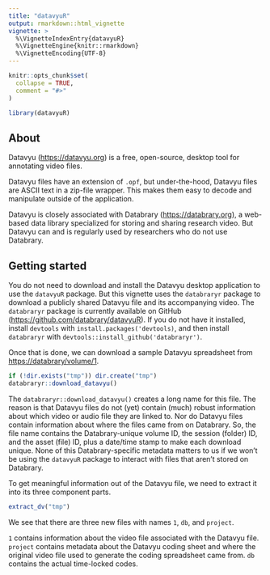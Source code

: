 ```yaml
---
title: "datavyuR"
output: rmarkdown::html_vignette
vignette: >
  %\VignetteIndexEntry{datavyuR}
  %\VignetteEngine{knitr::rmarkdown}
  %\VignetteEncoding{UTF-8}
---
```


```r
knitr::opts_chunk$set(
  collapse = TRUE,
  comment = "#>"
)
```

```r
library(datavyuR)
```

## About

Datavyu (<https://datavyu.org>) is a free, open-source, desktop tool for annotating video files.

Datavyu files have an extension of `.opf`, but under-the-hood, Datavyu files are ASCII text in a zip-file wrapper.
This makes them easy to decode and manipulate outside of the application.

Datavyu is closely associated with Databrary (<https://databrary.org>), a web-based data library specialized for storing and sharing research video.
But Datavyu can and is regularly used by researchers who do not use Databrary.

## Getting started

You do not need to download and install the Datavyu desktop application to use the `datavyuR` package.
But this vignette uses the `databraryr` package to download a publicly shared Datavyu file and its accompanying video.
The `databraryr` package is currently available on GitHub (<https://github.com/databrary/datavyuR>).
If you do not have it installed, install `devtools` with `install.packages('devtools)`, and then install `databraryr` with `devtools::install_github('databraryr')`.

Once that is done, we can download a sample Datavyu spreadsheet from <https://databrary/volume/1>.

<!-- TODO(ROG/JS): How to use temporary directories and file names? -->

```r
if (!dir.exists("tmp")) dir.create("tmp")
databraryr::download_datavyu()
```

The `databraryr::download_datavyu()` creates a long name for this file.
The reason is that Datavyu files do not (yet) contain (much) robust information about which video or audio file they are linked to.
Nor do Datavyu files contain information about where the files came from on Databrary.
So, the file name contains the Databrary-unique volume ID, the session (folder) ID, and the asset (file) ID, plus a date/time stamp to make each download unique.
None of this Databrary-specific metadata matters to us if we won't be using the `datavyuR` package to interact with files that aren't stored on Databrary.

To get meaningful information out of the Datavyu file, we need to extract it into its three component parts.

```r
extract_dv("tmp")
```

We see that there are three new files with names `1`, `db`, and `project`.

`1` contains information about the video file associated with the Datavyu file.
`project` contains metadata about the Datavyu coding sheet and where the original video file used to generate the coding spreadsheet came from.
`db` contains the actual time-locked codes.

